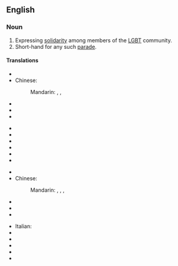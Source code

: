 {{wikipedia}}
==English==

===Noun===
{{en-noun|sg=[[gay]] [[pride]]|-}}

# Expressing [[solidarity]] among members of the [[LGBT]] community.
# Short-hand for any such [[parade]].

====Translations====
{{trans-top|expression of solidarity}}
* {{trreq|Arabic}}
* Chinese:
*: Mandarin: {{t|zh|同性戀自豪|sc=Hani}}, {{t|zh|同性恋自豪|tr=tóngxìngliàn zìháo|sc=Hani}}, {{t|zh|同志自豪|tr=tóngzhì zìháo|sc=Hani}}
* {{trreq|French}}
* {{trreq|German}}
* {{trreq|Hindi}}
{{trans-mid}}
* {{trreq|Italian}}
* {{trreq|Japanese}}
* {{trreq|Korean}}
* {{trreq|Portuguese}}
* {{trreq|Russian}}
* {{trreq|Spanish}}
{{trans-bottom}}

{{trans-top|parade}}
* {{trreq|Arabic}}
* Chinese:
*: Mandarin: {{t|zh|同性戀遊行|sc=Hani}}, {{t|zh|同性戀游行|tr=tóngxìngliàn yóuxíng|sc=Hani}}, {{t|zh|同志遊行|sc=Hani}}, {{t|zh|同志游行|tr=tóngzhì yóuxíng|sc=Hani}}
* {{trreq|French}}
* {{trreq|German}}
* {{trreq|Hindi}}
{{trans-mid}}
* Italian: {{t|it|gay pride|m}}
* {{trreq|Japanese}}
* {{trreq|Korean}}
* {{trreq|Portuguese}}
* {{trreq|Russian}}
* {{trreq|Spanish}}
{{trans-bottom}}